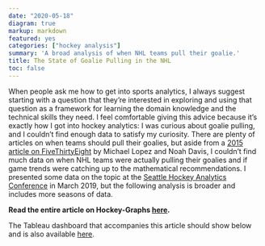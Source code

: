 ```yaml
---
date: "2020-05-18"
diagram: true
markup: markdown
featured: yes 
categories: ["hockey analysis"]
summary: 'A broad analysis of when NHL teams pull their goalie.'
title: The State of Goalie Pulling in the NHL
toc: false
---
```


When people ask me how to get into sports analytics, I always suggest starting with a question that they’re interested in exploring and using that question as a framework for learning the domain knowledge and the technical skills they need. I feel comfortable giving this advice because it’s exactly how I got into hockey analytics: I was curious about goalie pulling, and I couldn’t find enough data to satisfy my curiosity. There are plenty of articles on when teams should pull their goalies, but aside from a [2015 article on FiveThirtyEight](https://fivethirtyeight.com/features/nhl-coaches-are-pulling-goalies-earlier-than-ever/) by Michael Lopez and Noah Davis, I couldn’t find much data on when NHL teams were actually pulling their goalies and if game trends were catching up to the mathematical recommendations. I presented some data on the topic at the [Seattle Hockey Analytics Conference](http://meghan.rbind.io/talk/seahac/) in March 2019, but the following analysis is broader and includes more seasons of data.

**Read the entire article on Hockey-Graphs [here](https://hockey-graphs.com/2020/05/18/the-state-of-goalie-pulling-in-the-nhl/).**

The Tableau dashboard that accompanies this article should show below and is also available [here](https://public.tableau.com/views/GoaliePullTimes2018-19/GoaliePullTimes18-19?:language=en-US&:toolbar=n&:display_count=n&:origin=viz_share_link). 
